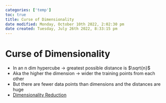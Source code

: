 ```yaml
---
categories: ['temp']
toc: true
title: Curse of Dimensionality
date modified: Monday, October 10th 2022, 2:02:30 pm
date created: Tuesday, July 26th 2022, 8:33:15 pm
---
```


# Curse of Dimensionality
- In an n dim hypercube -> greatest possible distance is $\sqrt{n}$
- Aka the higher the dimension -> wider the training points from each other
- But there are fewer data points than dimensions and the distances are huge
- [Dimensionality Reduction](Dimensionality%20Reduction.qmd)



